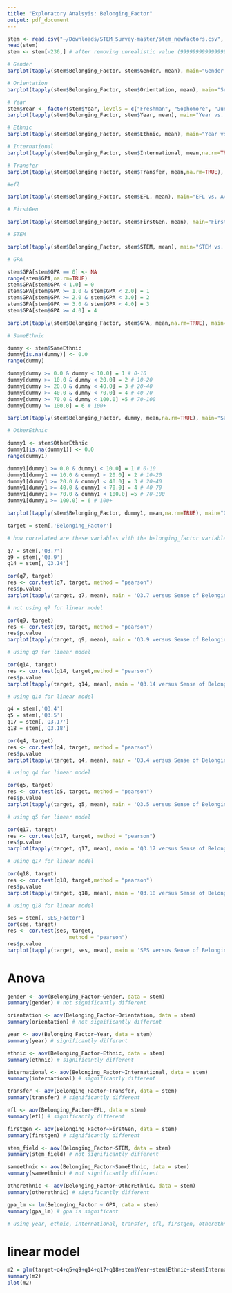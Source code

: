 ```yaml
---
title: "Exploratory Analsyis: Belonging_Factor"
output: pdf_document
---
```


```r
stem <- read.csv("~/Downloads/STEM_Survey-master/stem_newfactors.csv", na.strings=c("",NA))
head(stem)
stem <- stem[-236,] # after removing unrealistic value (9999999999999999583119736832) for stem$SameEthnic
```
 
```r
# Gender
barplot(tapply(stem$Belonging_Factor, stem$Gender, mean), main="Gender vs. Average Level of Sense of Belonging")

# Orientation
barplot(tapply(stem$Belonging_Factor, stem$Orientation, mean), main="Sexual Orientation vs. Average Level of Sense of Belonging")

# Year
stem$Year <- factor(stem$Year, levels = c("Freshman", "Sophomore", "Junior", "Senior", "Fifth Year", "Graduate Student"))
barplot(tapply(stem$Belonging_Factor, stem$Year, mean), main="Year vs. Average Level of Sense of Belonging")

# Ethnic
barplot(tapply(stem$Belonging_Factor, stem$Ethnic, mean), main="Year vs. Average Level of Sense of Belonging")

# International
barplot(tapply(stem$Belonging_Factor, stem$International, mean,na.rm=TRUE), main="International vs. Average Level of Sense of Belonging")

# Transfer
barplot(tapply(stem$Belonging_Factor, stem$Transfer, mean,na.rm=TRUE), main="Transfer vs. Average Level of Sense of Belonging")

#efl

barplot(tapply(stem$Belonging_Factor, stem$EFL, mean), main="EFL vs. Average Level of Sense of Belonging")

# FirstGen

barplot(tapply(stem$Belonging_Factor, stem$FirstGen, mean), main="FirstGen vs. Average Level of Sense of Belonging")

# STEM

barplot(tapply(stem$Belonging_Factor, stem$STEM, mean), main="STEM vs. Average Level of Sense of Belonging")

# GPA

stem$GPA[stem$GPA == 0] <- NA
range(stem$GPA,na.rm=TRUE)
stem$GPA[stem$GPA < 1.0] = 0
stem$GPA[stem$GPA >= 1.0 & stem$GPA < 2.0] = 1
stem$GPA[stem$GPA >= 2.0 & stem$GPA < 3.0] = 2
stem$GPA[stem$GPA >= 3.0 & stem$GPA < 4.0] = 3
stem$GPA[stem$GPA >= 4.0] = 4

barplot(tapply(stem$Belonging_Factor, stem$GPA, mean,na.rm=TRUE), main="GPA vs. Average Level of Sense of Belonging")

# SameEthnic

dummy <- stem$SameEthnic
dummy[is.na(dummy)] <- 0.0
range(dummy)

dummy[dummy >= 0.0 & dummy < 10.0] = 1 # 0-10
dummy[dummy >= 10.0 & dummy < 20.0] = 2 # 10-20
dummy[dummy >= 20.0 & dummy < 40.0] = 3 # 20-40
dummy[dummy >= 40.0 & dummy < 70.0] = 4 # 40-70
dummy[dummy >= 70.0 & dummy < 100.0] =5 # 70-100
dummy[dummy >= 100.0] = 6 # 100+

barplot(tapply(stem$Belonging_Factor, dummy, mean,na.rm=TRUE), main="SameEthnic vs. Average Level of Sense of Belonging")

# OtherEthnic

dummy1 <- stem$OtherEthnic
dummy1[is.na(dummy1)] <- 0.0
range(dummy1)

dummy1[dummy1 >= 0.0 & dummy1 < 10.0] = 1 # 0-10
dummy1[dummy1 >= 10.0 & dummy1 < 20.0] = 2 # 10-20
dummy1[dummy1 >= 20.0 & dummy1 < 40.0] = 3 # 20-40
dummy1[dummy1 >= 40.0 & dummy1 < 70.0] = 4 # 40-70
dummy1[dummy1 >= 70.0 & dummy1 < 100.0] =5 # 70-100
dummy1[dummy1 >= 100.0] = 6 # 100+

barplot(tapply(stem$Belonging_Factor, dummy1, mean,na.rm=TRUE), main="OtherEthnic vs. Average Level of Sense of Belonging")
```

```r
target = stem[,'Belonging_Factor']

# how correlated are these variables with the belonging_factor variable

q7 = stem[,'Q3.7']
q9 = stem[,'Q3.9']
q14 = stem[,'Q3.14']

cor(q7, target)
res <- cor.test(q7, target, method = "pearson")
res$p.value
barplot(tapply(target, q7, mean), main = 'Q3.7 versus Sense of Belonging Level', ylab = 'Sense of Belonging Level', xlab = 'Friends in my Major') 

# not using q7 for linear model

cor(q9, target)
res <- cor.test(q9, target, method = "pearson")
res$p.value
barplot(tapply(target, q9, mean), main = 'Q3.9 versus Sense of Belonging Level', ylab = 'Sense of Belonging Level', xlab = 'Level of Work from Major and Social Life Balance') 

# using q9 for linear model

cor(q14, target)
res <- cor.test(q14, target,method = "pearson")
res$p.value
barplot(tapply(target, q14, mean), main = 'Q3.14 versus Sense of Belonging Level', ylab = 'Sense of Belonging Level', xlab = 'To what extent do you seek help when you have an academic problem')

# using q14 for linear model

q4 = stem[,'Q3.4']
q5 = stem[,'Q3.5']
q17 = stem[,'Q3.17']
q18 = stem[,'Q3.18']

cor(q4, target)
res <- cor.test(q4, target, method = "pearson")
res$p.value
barplot(tapply(target, q4, mean), main = 'Q3.4 versus Sense of Belonging Level', ylab = 'Sense of Belonging Level', xlab = 'Family SES struggles') 

# using q4 for linear model

cor(q5, target)
res <- cor.test(q5, target, method = "pearson")
res$p.value
barplot(tapply(target, q5, mean), main = 'Q3.5 versus Sense of Belonging Level', ylab = 'Sense of Belonging Level', xlab = 'Need to work for Expenses') 

# using q5 for linear model

cor(q17, target)
res <- cor.test(q17, target, method = "pearson")
res$p.value
barplot(tapply(target, q17, mean), main = 'Q3.17 versus Sense of Belonging Level', ylab = 'Sense of Belonging Level', xlab = 'Not enough students like me in major') 

# using q17 for linear model

cor(q18, target)
res <- cor.test(q18, target,method = "pearson")
res$p.value
barplot(tapply(target, q18, mean), main = 'Q3.18 versus Sense of Belonging Level', ylab = 'Sense of Belonging Level', xlab = 'Not enough faculty like me in major')

# using q18 for linear model

ses = stem[,'SES_Factor']
cor(ses, target)
res <- cor.test(ses, target, 
                    method = "pearson")
res$p.value
barplot(tapply(target, ses, mean), main = 'SES versus Sense of Belonging Level', ylab = 'Sense of Belonging Level', xlab = 'SES')
```

# Anova

```r
gender <- aov(Belonging_Factor~Gender, data = stem)
summary(gender) # not significantly different

orientation <- aov(Belonging_Factor~Orientation, data = stem)
summary(orientation) # not significantly different

year <- aov(Belonging_Factor~Year, data = stem)
summary(year) # significantly different

ethnic <- aov(Belonging_Factor~Ethnic, data = stem)
summary(ethnic) # significantly different

international <- aov(Belonging_Factor~International, data = stem)
summary(international) # significantly different

transfer <- aov(Belonging_Factor~Transfer, data = stem)
summary(transfer) # significantly different

efl <- aov(Belonging_Factor~EFL, data = stem)
summary(efl) # significantly different

firstgen <- aov(Belonging_Factor~FirstGen, data = stem)
summary(firstgen) # significantly different

stem_field <- aov(Belonging_Factor~STEM, data = stem)
summary(stem_field) # not significantly different

sameethnic <- aov(Belonging_Factor~SameEthnic, data = stem)
summary(sameethnic) # not significantly different

otherethnic <- aov(Belonging_Factor~OtherEthnic, data = stem)
summary(otherethnic) # significantly different

gpa_lm <- lm(Belonging_Factor ~ GPA, data = stem)
summary(gpa_lm) # gpa is significant

# using year, ethnic, international, transfer, efl, firstgen, otherethnic and gpa for linear model
```

# linear model

```r
m2 = glm(target~q4+q5+q9+q14+q17+q18+stem$Year+stem$Ethnic+stem$International+stem$Transfer+stem$EFL+stem$FirstGen+stem$GPA+stem$OtherEthnic)
summary(m2)
plot(m2)
```


